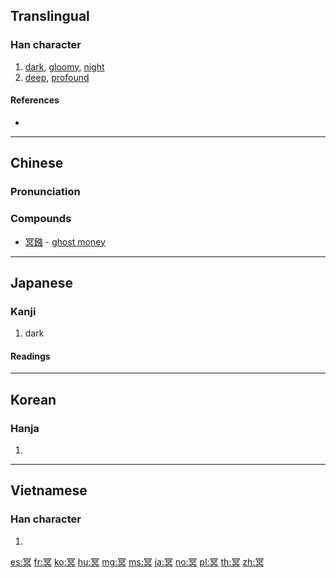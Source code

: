 ==Translingual==

===Han character===
{{Han char|rn=14|rad=冖|as=08|sn=10|four=37800|canj=BAYC|ids=⿳冖日六}}

# [[dark]], [[gloomy]], [[night]]
# [[deep]], [[profound]]

====References====
* {{Han ref|kx=0130.280|dkj=01588|dj=0293.080|hdz=10304.100|uh=51A5|ud=20901|bh=ADDF|bd=44511}}

----

==Chinese==
{{zh-forms}}

===Pronunciation===
{{zh-pron
|m=míng
|c=ming4,ming5
|mn=mê/mî
|mc=y
|oc=y
|ma=
|cat=a
}}

===Compounds===
* [[冥鏹]] - [[ghost money]]

----

==Japanese==

===Kanji===
{{ja-kanji|grade=|rs=冖08}}

# dark

====Readings====
{{ja-readings|goon=[[みょう]] (myō)|kanon=[[めい]] (mei)|kun=[[くらい]] (kurai)}}

----

==Korean==

===Hanja===
{{ko-hanja|hangeul=명|rv=myeong|mr=myŏng}}

# {{defn|lang=ko|sort=冖08}}

----

==Vietnamese==

===Han character===
{{vi-readings|rs=冖08|hanviet=[[minh]], [[mênh]], [[mưng]]}}

# {{defn|lang=vi|sort=冖08}}

[[es:冥]]
[[fr:冥]]
[[ko:冥]]
[[hu:冥]]
[[mg:冥]]
[[ms:冥]]
[[ja:冥]]
[[no:冥]]
[[pl:冥]]
[[th:冥]]
[[zh:冥]]